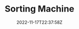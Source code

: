 ---
slug: "sorting-machine"
title: "Sorting Machine"
description: "Sorting Visualizer shows visual representation classic sorting algorithms such as merge sort or selection sort."
techs:
  - "React"
  - "JavaScript"
  - "MUI"
date: "2022-11-17T22:37:58Z"
repoUrl: "https://github.com/PabloPicas0/Sorting-Machine"
homepageUrl: "https://pablopicas0.github.io/Sorting-Machine/"
banner: "./images/banner.png"
---